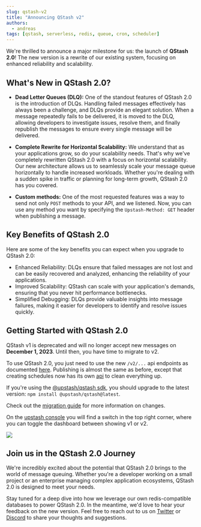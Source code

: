 ```yaml
---
slug: qstash-v2
title: "Announcing QStash v2"
authors:
  - andreas
tags: [qstash, serverless, redis, queue, cron, scheduler]
---
```


We're thrilled to announce a major milestone for us: the launch of **QStash 2.0**! The new version is a rewrite of our existing system, focusing on enhanced reliability and scalability.

## What's New in QStash 2.0?

- **Dead Letter Queues (DLQ):**
  One of the standout features of QStash 2.0 is the introduction of DLQs. Handling failed messages effectively has always been a challenge, and DLQs provide an elegant solution. When a message repeatedly fails to be delivered, it is moved to the DLQ, allowing developers to investigate issues, resolve them, and finally republish the messages to ensure every single message will be delivered.

- **Complete Rewrite for Horizontal Scalability:**
  We understand that as your applications grow, so do your scalability needs. That's why we've completely rewritten QStash 2.0 with a focus on horizontal scalability. Our new architecture allows us to seamlessly scale your message queue horizontally to handle increased workloads. Whether you're dealing with a sudden spike in traffic or planning for long-term growth, QStash 2.0 has you covered.

- **Custom methods:**
  One of the most requested features was a way to send not only `POST` methods to your API, and we listened. Now, you can use any method you want by specifying the `Upstash-Method: GET` header when publishing a message.

## Key Benefits of QStash 2.0

Here are some of the key benefits you can expect when you upgrade to QStash 2.0:

- Enhanced Reliability: DLQs ensure that failed messages are not lost and can be easily recovered and analyzed, enhancing the reliability of your applications.
- Improved Scalability: QStash can scale with your application's demands, ensuring that you never hit performance bottlenecks.
- Simplified Debugging: DLQs provide valuable insights into message failures, making it easier for developers to identify and resolve issues quickly.

## Getting Started with QStash 2.0

QStash v1 is deprecated and will no longer accept new messages on **December 1, 2023**. Until then, you have time to migrate to v2.

To use QStash 2.0, you just need to use the new `/v2/...` api endpoints as documented [here](https://upstash.com/docs/qstash/api/messages/create).
Publishing is almost the same as before, except that creating schedules now has its own [api](https://upstash.com/docs/qstash/features/schedules) to clean everything up.

If you're using the [@upstash/qstash sdk](https://github.com/upstash/sdk-qstash-ts), you should upgrade to the latest version: `npm install @upstash/qstash@latest`.

Check out the [migration guide](https://upstash.com/docs/qstash/migrating/v2) for more information on changes.

On the [upstash console](https://console.upstash.com/qstash) you will find a switch in the top right corner, where you can toggle the dashboard between showing v1 or v2.

![](/blog/qstash-v2/console.png)

## Join us in the QStash 2.0 Journey

We're incredibly excited about the potential that QStash 2.0 brings to the world of message queuing. Whether you're a developer working on a small project or an enterprise managing complex application ecosystems, QStash 2.0 is designed to meet your needs.

Stay tuned for a deep dive into how we leverage our own redis-compatible databases to power QStash 2.0. In the meantime, we'd love to hear your feedback on the new version. Feel free to reach out to us on [Twitter](https://twitter.com/upstash) or [Discord](https://upstash.com/discord) to share your thoughts and suggestions.
